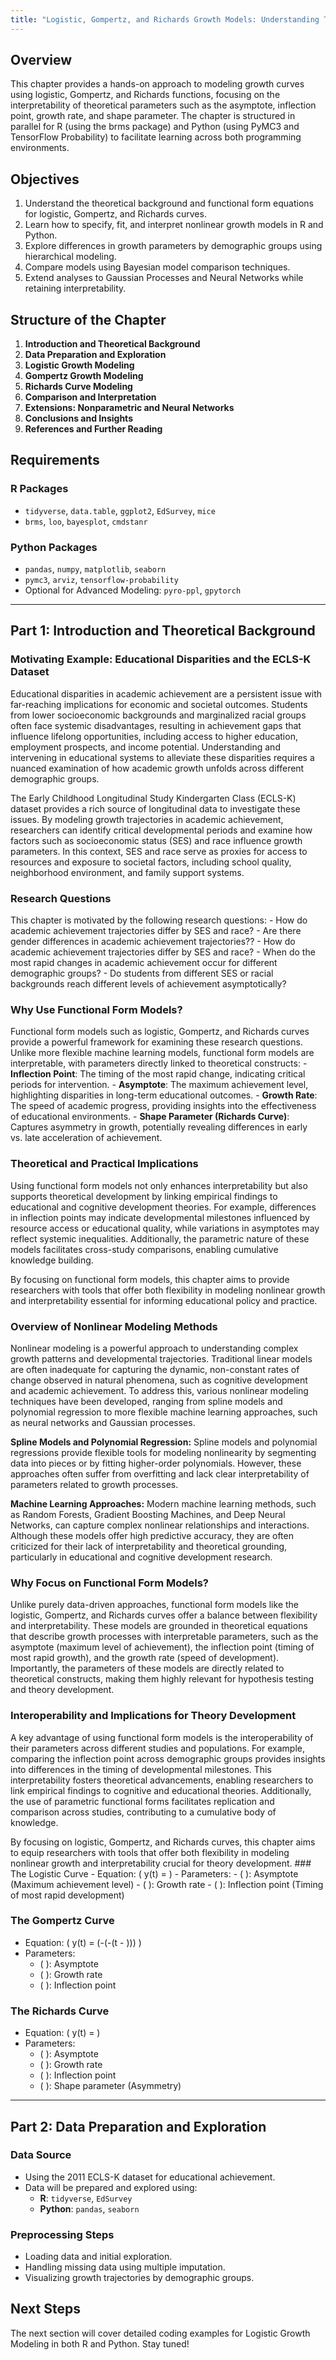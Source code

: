 ```yaml
---
title: "Logistic, Gompertz, and Richards Growth Models: Understanding Theoretical Parameters"
---
```


## Overview
This chapter provides a hands-on approach to modeling growth curves using logistic, Gompertz, and Richards functions, focusing on the interpretability of theoretical parameters such as the asymptote, inflection point, growth rate, and shape parameter. The chapter is structured in parallel for R (using the brms package) and Python (using PyMC3 and TensorFlow Probability) to facilitate learning across both programming environments.

## Objectives
1. Understand the theoretical background and functional form equations for logistic, Gompertz, and Richards curves.
2. Learn how to specify, fit, and interpret nonlinear growth models in R and Python.
3. Explore differences in growth parameters by demographic groups using hierarchical modeling.
4. Compare models using Bayesian model comparison techniques.
5. Extend analyses to Gaussian Processes and Neural Networks while retaining interpretability.

## Structure of the Chapter
1. **Introduction and Theoretical Background**
2. **Data Preparation and Exploration**
3. **Logistic Growth Modeling**
4. **Gompertz Growth Modeling**
5. **Richards Curve Modeling**
6. **Comparison and Interpretation**
7. **Extensions: Nonparametric and Neural Networks**
8. **Conclusions and Insights**
9. **References and Further Reading**

## Requirements
### R Packages
- `tidyverse`, `data.table`, `ggplot2`, `EdSurvey`, `mice`
- `brms`, `loo`, `bayesplot`, `cmdstanr`

### Python Packages
- `pandas`, `numpy`, `matplotlib`, `seaborn`
- `pymc3`, `arviz`, `tensorflow-probability`
- Optional for Advanced Modeling: `pyro-ppl`, `gpytorch`

---

## Part 1: Introduction and Theoretical Background

### Motivating Example: Educational Disparities and the ECLS-K Dataset
Educational disparities in academic achievement are a persistent issue with far-reaching implications for economic and societal outcomes. Students from lower socioeconomic backgrounds and marginalized racial groups often face systemic disadvantages, resulting in achievement gaps that influence lifelong opportunities, including access to higher education, employment prospects, and income potential. Understanding and intervening in educational systems to alleviate these disparities requires a nuanced examination of how academic growth unfolds across different demographic groups.

The Early Childhood Longitudinal Study Kindergarten Class (ECLS-K) dataset provides a rich source of longitudinal data to investigate these issues. By modeling growth trajectories in academic achievement, researchers can identify critical developmental periods and examine how factors such as socioeconomic status (SES) and race influence growth parameters. In this context, SES and race serve as proxies for access to resources and exposure to societal factors, including school quality, neighborhood environment, and family support systems.

### Research Questions
This chapter is motivated by the following research questions:
- How do academic achievement trajectories differ by SES and race?
- Are there gender differences in academic achievement trajectories??
- How do academic achievement trajectories differ by SES and race?
- When do the most rapid changes in academic achievement occur for different demographic groups?
- Do students from different SES or racial backgrounds reach different levels of achievement asymptotically?

### Why Use Functional Form Models?
Functional form models such as logistic, Gompertz, and Richards curves provide a powerful framework for examining these research questions. Unlike more flexible machine learning models, functional form models are interpretable, with parameters directly linked to theoretical constructs:
- **Inflection Point**: The timing of the most rapid change, indicating critical periods for intervention.
- **Asymptote**: The maximum achievement level, highlighting disparities in long-term educational outcomes.
- **Growth Rate**: The speed of academic progress, providing insights into the effectiveness of educational environments.
- **Shape Parameter (Richards Curve)**: Captures asymmetry in growth, potentially revealing differences in early vs. late acceleration of achievement.

### Theoretical and Practical Implications
Using functional form models not only enhances interpretability but also supports theoretical development by linking empirical findings to educational and cognitive development theories. For example, differences in inflection points may indicate developmental milestones influenced by resource access or educational quality, while variations in asymptotes may reflect systemic inequalities. Additionally, the parametric nature of these models facilitates cross-study comparisons, enabling cumulative knowledge building.

By focusing on functional form models, this chapter aims to provide researchers with tools that offer both flexibility in modeling nonlinear growth and interpretability essential for informing educational policy and practice.

### Overview of Nonlinear Modeling Methods
Nonlinear modeling is a powerful approach to understanding complex growth patterns and developmental trajectories. Traditional linear models are often inadequate for capturing the dynamic, non-constant rates of change observed in natural phenomena, such as cognitive development and academic achievement. To address this, various nonlinear modeling techniques have been developed, ranging from spline models and polynomial regression to more flexible machine learning approaches, such as neural networks and Gaussian processes.

**Spline Models and Polynomial Regression:** Spline models and polynomial regressions provide flexible tools for modeling nonlinearity by segmenting data into pieces or by fitting higher-order polynomials. However, these approaches often suffer from overfitting and lack clear interpretability of parameters related to growth processes.

**Machine Learning Approaches:** Modern machine learning methods, such as Random Forests, Gradient Boosting Machines, and Deep Neural Networks, can capture complex nonlinear relationships and interactions. Although these models offer high predictive accuracy, they are often criticized for their lack of interpretability and theoretical grounding, particularly in educational and cognitive development research.

### Why Focus on Functional Form Models?
Unlike purely data-driven approaches, functional form models like the logistic, Gompertz, and Richards curves offer a balance between flexibility and interpretability. These models are grounded in theoretical equations that describe growth processes with interpretable parameters, such as the asymptote (maximum level of achievement), the inflection point (timing of most rapid growth), and the growth rate (speed of development). Importantly, the parameters of these models are directly related to theoretical constructs, making them highly relevant for hypothesis testing and theory development.

### Interoperability and Implications for Theory Development
A key advantage of using functional form models is the interoperability of their parameters across different studies and populations. For example, comparing the inflection point across demographic groups provides insights into differences in the timing of developmental milestones. This interpretability fosters theoretical advancements, enabling researchers to link empirical findings to cognitive and educational theories. Additionally, the use of parametric functional forms facilitates replication and comparison across studies, contributing to a cumulative body of knowledge.

By focusing on logistic, Gompertz, and Richards curves, this chapter aims to equip researchers with tools that offer both flexibility in modeling nonlinear growth and interpretability crucial for theory development.
### The Logistic Curve
- Equation: \( y(t) = \frac{\alpha}{1 + \exp(-\beta (t - \gamma))} \)
- Parameters:
  - \( \alpha \): Asymptote (Maximum achievement level)
  - \( \beta \): Growth rate
  - \( \gamma \): Inflection point (Timing of most rapid development)

### The Gompertz Curve
- Equation: \( y(t) = \alpha \exp(-\exp(-\beta (t - \gamma))) \)
- Parameters:
  - \( \alpha \): Asymptote
  - \( \beta \): Growth rate
  - \( \gamma \): Inflection point

### The Richards Curve
- Equation: \( y(t) = \frac{\alpha}{(1 + \delta \exp(-\beta (t - \gamma)))^{\frac{1}{\delta}}} \)
- Parameters:
  - \( \alpha \): Asymptote
  - \( \beta \): Growth rate
  - \( \gamma \): Inflection point
  - \( \delta \): Shape parameter (Asymmetry)

---

## Part 2: Data Preparation and Exploration
### Data Source
- Using the 2011 ECLS-K dataset for educational achievement.
- Data will be prepared and explored using:
  - **R**: `tidyverse`, `EdSurvey`
  - **Python**: `pandas`, `seaborn`

### Preprocessing Steps
- Loading data and initial exploration.
- Handling missing data using multiple imputation.
- Visualizing growth trajectories by demographic groups.

## Next Steps
The next section will cover detailed coding examples for Logistic Growth Modeling in both R and Python. Stay tuned!


